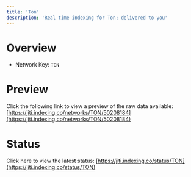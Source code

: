 ```yaml
---
title: 'Ton'
description: 'Real time indexing for Ton; delivered to you'
---
```


# Overview
- Network Key: `TON`

# Preview
Click the following link to view a preview of the raw data available: [https://jiti.indexing.co/networks/TON/50208184](https://jiti.indexing.co/networks/TON/50208184)

# Status
Click here to view the latest status: [https://jiti.indexing.co/status/TON](https://jiti.indexing.co/status/TON)
